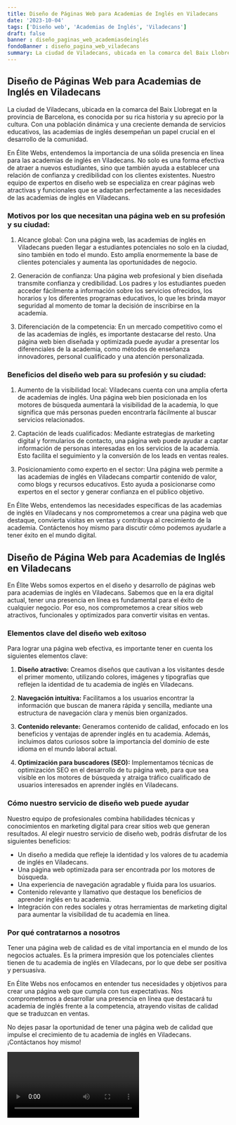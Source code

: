 ```yaml
---
title: Diseño de Páginas Web para Academias de Inglés en Viladecans
date: '2023-10-04'
tags: ['Diseño web', 'Academias de Inglés', 'Viladecans']
draft: false
banner : diseño_paginas_web_academiasdeinglés
fondoBanner : diseño_pagina_web_viladecans
summary: La ciudad de Viladecans, ubicada en la comarca del Baix Llobregat en la provincia de Barcelona, es conocida por su rica historia y su aprecio por la cultura. Con una población dinámica y una creciente demanda de servicios educativos, las academias de inglés desempeñan un papel crucial en el desarrollo de la comunidad. 
---
```


## Diseño de Páginas Web para Academias de Inglés en Viladecans

La ciudad de Viladecans, ubicada en la comarca del Baix Llobregat en la provincia de Barcelona, es conocida por su rica historia y su aprecio por la cultura. Con una población dinámica y una creciente demanda de servicios educativos, las academias de inglés desempeñan un papel crucial en el desarrollo de la comunidad. 

En Élite Webs, entendemos la importancia de una sólida presencia en línea para las academias de inglés en Viladecans. No solo es una forma efectiva de atraer a nuevos estudiantes, sino que también ayuda a establecer una relación de confianza y credibilidad con los clientes existentes. Nuestro equipo de expertos en diseño web se especializa en crear páginas web atractivas y funcionales que se adaptan perfectamente a las necesidades de las academias de inglés en Viladecans.

### Motivos por los que necesitan una página web en su profesión y su ciudad:

1. Alcance global: Con una página web, las academias de inglés en Viladecans pueden llegar a estudiantes potenciales no solo en la ciudad, sino también en todo el mundo. Esto amplía enormemente la base de clientes potenciales y aumenta las oportunidades de negocio.

2. Generación de confianza: Una página web profesional y bien diseñada transmite confianza y credibilidad. Los padres y los estudiantes pueden acceder fácilmente a información sobre los servicios ofrecidos, los horarios y los diferentes programas educativos, lo que les brinda mayor seguridad al momento de tomar la decisión de inscribirse en la academia.

3. Diferenciación de la competencia: En un mercado competitivo como el de las academias de inglés, es importante destacarse del resto. Una página web bien diseñada y optimizada puede ayudar a presentar los diferenciales de la academia, como métodos de enseñanza innovadores, personal cualificado y una atención personalizada.

### Beneficios del diseño web para su profesión y su ciudad:

1. Aumento de la visibilidad local: Viladecans cuenta con una amplia oferta de academias de inglés. Una página web bien posicionada en los motores de búsqueda aumentará la visibilidad de la academia, lo que significa que más personas pueden encontrarla fácilmente al buscar servicios relacionados.

2. Captación de leads cualificados: Mediante estrategias de marketing digital y formularios de contacto, una página web puede ayudar a captar información de personas interesadas en los servicios de la academia. Esto facilita el seguimiento y la conversión de los leads en ventas reales.

3. Posicionamiento como experto en el sector: Una página web permite a las academias de inglés en Viladecans compartir contenido de valor, como blogs y recursos educativos. Esto ayuda a posicionarse como expertos en el sector y generar confianza en el público objetivo.

En Élite Webs, entendemos las necesidades específicas de las academias de inglés en Viladecans y nos comprometemos a crear una página web que destaque, convierta visitas en ventas y contribuya al crecimiento de la academia. Contáctenos hoy mismo para discutir cómo podemos ayudarle a tener éxito en el mundo digital.

<GifSeo />

<Cta />

## Diseño de Página Web para Academias de Inglés en Viladecans

En Élite Webs somos expertos en el diseño y desarrollo de páginas web para academias de inglés en Viladecans. Sabemos que en la era digital actual, tener una presencia en línea es fundamental para el éxito de cualquier negocio. Por eso, nos comprometemos a crear sitios web atractivos, funcionales y optimizados para convertir visitas en ventas.

### Elementos clave del diseño web exitoso

Para lograr una página web efectiva, es importante tener en cuenta los siguientes elementos clave:

1. **Diseño atractivo:** Creamos diseños que cautivan a los visitantes desde el primer momento, utilizando colores, imágenes y tipografías que reflejen la identidad de tu academia de inglés en Viladecans.

2. **Navegación intuitiva:** Facilitamos a los usuarios encontrar la información que buscan de manera rápida y sencilla, mediante una estructura de navegación clara y menús bien organizados.

3. **Contenido relevante:** Generamos contenido de calidad, enfocado en los beneficios y ventajas de aprender inglés en tu academia. Además, incluimos datos curiosos sobre la importancia del dominio de este idioma en el mundo laboral actual.

4. **Optimización para buscadores (SEO):** Implementamos técnicas de optimización SEO en el desarrollo de tu página web, para que sea visible en los motores de búsqueda y atraiga tráfico cualificado de usuarios interesados en aprender inglés en Viladecans.

### Cómo nuestro servicio de diseño web puede ayudar

Nuestro equipo de profesionales combina habilidades técnicas y conocimientos en marketing digital para crear sitios web que generan resultados. Al elegir nuestro servicio de diseño web, podrás disfrutar de los siguientes beneficios:

- Un diseño a medida que refleje la identidad y los valores de tu academia de inglés en Viladecans.
- Una página web optimizada para ser encontrada por los motores de búsqueda.
- Una experiencia de navegación agradable y fluida para los usuarios.
- Contenido relevante y llamativo que destaque los beneficios de aprender inglés en tu academia.
- Integración con redes sociales y otras herramientas de marketing digital para aumentar la visibilidad de tu academia en línea.

### Por qué contratarnos a nosotros

Tener una página web de calidad es de vital importancia en el mundo de los negocios actuales. Es la primera impresión que los potenciales clientes tienen de tu academia de inglés en Viladecans, por lo que debe ser positiva y persuasiva.

En Élite Webs nos enfocamos en entender tus necesidades y objetivos para crear una página web que cumpla con tus expectativas. Nos comprometemos a desarrollar una presencia en línea que destacará tu academia de inglés frente a la competencia, atrayendo visitas de calidad que se traduzcan en ventas.

No dejes pasar la oportunidad de tener una página web de calidad que impulse el crecimiento de tu academia de inglés en Viladecans. ¡Contáctanos hoy mismo!

<Video />

<CtaBot job='Academias de Inglés' city='Viladecans'/>

<Gmaps query='Viladecans+españa+maps' />
